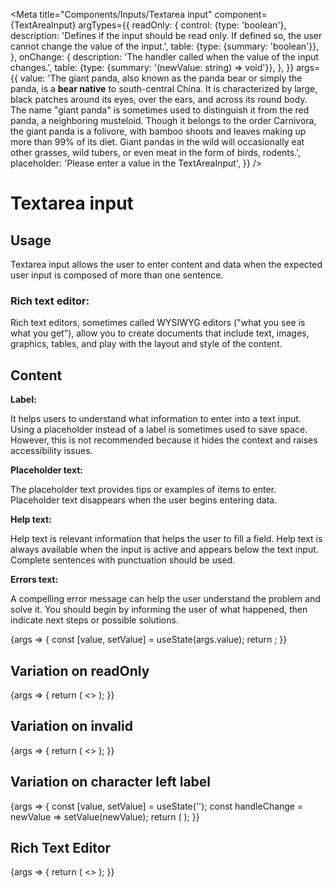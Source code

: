 
<Meta
  title="Components/Inputs/Textarea input"
  component={TextAreaInput}
  argTypes={{
    readOnly: {
      control: {type: 'boolean'},
      description:
        'Defines if the input should be read only. If defined so, the user cannot change the value of the input.',
      table: {type: {summary: 'boolean'}},
    },
    onChange: {
      description: 'The handler called when the value of the input changes.',
      table: {type: {summary: '(newValue: string) => void'}},
    },
  }}
  args={{
    value:
      'The giant panda, also known as the panda bear or simply the panda, is a <b>bear native</b> to south-central China. It is characterized by large, black patches around its eyes, over the ears, and across its round body. The name "giant panda" is sometimes used to distinguish it from the red panda, a neighboring musteloid. Though it belongs to the order Carnivora, the giant panda is a folivore, with bamboo shoots and leaves making up more than 99% of its diet. Giant pandas in the wild will occasionally eat other grasses, wild tubers, or even meat in the form of birds, rodents.',
    placeholder: 'Please enter a value in the TextAreaInput',
  }}
/>

# Textarea input

## Usage

Textarea input allows the user to enter content and data when the expected user input is composed of more than one sentence.

### Rich text editor:

Rich text editors, sometimes called WYSIWYG editors ("what you see is what you get"), allow you to create documents that include text, images, graphics, tables, and play with the layout and style of the content.

## Content

**Label:**

It helps users to understand what information to enter into a text input. Using a placeholder instead of a label is sometimes used to save space. However, this is not recommended because it hides the context and raises accessibility issues.

**Placeholder text:**

The placeholder text provides tips or examples of items to enter. Placeholder text disappears when the user begins entering data.

**Help text:**

Help text is relevant information that helps the user to fill a field. Help text is always available when the input is active and appears below the text input. Complete sentences with punctuation should be used.

**Errors text:**

A compelling error message can help the user understand the problem and solve it. You should begin by informing the user of what happened, then indicate next steps or possible solutions.

<Canvas>
  <Story name="Standard">
    {args => {
      const [value, setValue] = useState(args.value);
      return <TextAreaInput {...args} value={value} onChange={setValue} />;
    }}
  </Story>
</Canvas>

<ArgsTable story="Standard" />

## Variation on readOnly

<Canvas>
  <Story name="ReadOnly">
    {args => {
      return (
        <>
          <TextAreaInput {...args} readOnly={false} />
          <TextAreaInput {...args} readOnly={true} />
        </>
      );
    }}
  </Story>
</Canvas>

## Variation on invalid

<Canvas>
  <Story name="Invalid">
    {args => {
      return (
        <>
          <TextAreaInput {...args} invalid={false} />
          <TextAreaInput {...args} invalid={true} />
        </>
      );
    }}
  </Story>
</Canvas>

## Variation on character left label

<Canvas>
  <Story name="Character left label">
    {args => {
      const [value, setValue] = useState('');
      const handleChange = newValue => setValue(newValue);
      return (
        <TextAreaInput
          placeholder="Type here to update the character left label"
          value={value}
          onChange={handleChange}
          characterLeftLabel={`${250 - value.length} characters left`}
        />
      );
    }}
  </Story>
</Canvas>

## Rich Text Editor

<Canvas>
  <Story name="Rich Text Editor">
    {args => {
      return (
        <>
          <TextAreaInput {...args} isRichText={true} />
          <TextAreaInput {...args} isRichText={true} readOnly={true} />
          <TextAreaInput {...args} isRichText={true} invalid={true} />
        </>
      );
    }}
  </Story>
</Canvas>
